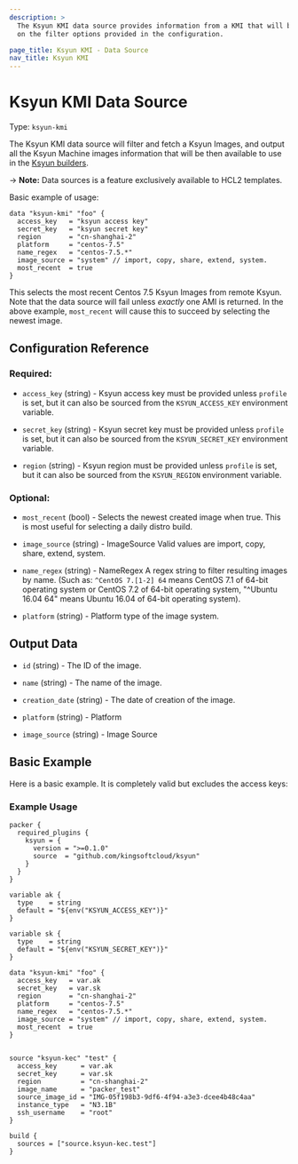 ```yaml
---
description: >
  The Ksyun KMI data source provides information from a KMI that will be fetched based
  on the filter options provided in the configuration.

page_title: Ksyun KMI - Data Source
nav_title: Ksyun KMI
---
```


# Ksyun KMI Data Source

Type: `ksyun-kmi`

The Ksyun KMI data source will filter and fetch a Ksyun Images, and output all the Ksyun Machine images information that will
be then available to use in the [Ksyun builders](./).

-> **Note:** Data sources is a feature exclusively available to HCL2 templates.

Basic example of usage:

```hcl
data "ksyun-kmi" "foo" {
  access_key   = "ksyun access key"
  secret_key   = "ksyun secret key"
  region       = "cn-shanghai-2"
  platform     = "centos-7.5"
  name_regex   = "centos-7.5.*"
  image_source = "system" // import, copy, share, extend, system.
  most_recent  = true
}
```
This selects the most recent Centos 7.5 Ksyun Images from remote Ksyun. Note that the data source will fail unless
*exactly* one AMI is returned. In the above example, `most_recent` will cause this to succeed by selecting the newest image.

## Configuration Reference

### Required:
<!-- Code generated from the comments of the AccessConfig struct in builder/access_config.go; DO NOT EDIT MANUALLY -->

- `access_key` (string) - Ksyun access key must be provided unless `profile` is set, but it can
  also be sourced from the `KSYUN_ACCESS_KEY` environment variable.

- `secret_key` (string) - Ksyun secret key must be provided unless `profile` is set, but it can
  also be sourced from the `KSYUN_SECRET_KEY` environment variable.

- `region` (string) - Ksyun region must be provided unless `profile` is set, but it can
  also be sourced from the `KSYUN_REGION` environment variable.

<!-- End of code generated from the comments of the AccessConfig struct in builder/access_config.go; -->


### Optional:
<!-- Code generated from the comments of the KmiFilterOptions struct in builder/common_config.go; DO NOT EDIT MANUALLY -->

- `most_recent` (bool) - Selects the newest created image when true.
  This is most useful for selecting a daily distro build.

- `image_source` (string) - ImageSource Valid values are import, copy, share, extend, system.

- `name_regex` (string) - NameRegex A regex string to filter resulting images by name.
  (Such as: `^CentOS 7.[1-2] 64` means CentOS 7.1 of 64-bit operating system or CentOS 7.2 of 64-bit operating system,
  \"^Ubuntu 16.04 64\" means Ubuntu 16.04 of 64-bit operating system).

- `platform` (string) - Platform type of the image system.

<!-- End of code generated from the comments of the KmiFilterOptions struct in builder/common_config.go; -->


## Output Data

<!-- Code generated from the comments of the DatasourceOutput struct in datasource/kmi/data.go; DO NOT EDIT MANUALLY -->

- `id` (string) - The ID of the image.

- `name` (string) - The name of the image.

- `creation_date` (string) - The date of creation of the image.

- `platform` (string) - Platform

- `image_source` (string) - Image Source

<!-- End of code generated from the comments of the DatasourceOutput struct in datasource/kmi/data.go; -->


## Basic Example

Here is a basic example. It is completely valid but excludes the access keys:

### Example Usage

```hcl
packer {
  required_plugins {
    ksyun = {
      version = ">=0.1.0"
      source  = "github.com/kingsoftcloud/ksyun"
    }
  }
}

variable ak {
  type    = string
  default = "${env("KSYUN_ACCESS_KEY")}"
}

variable sk {
  type    = string
  default = "${env("KSYUN_SECRET_KEY")}"
}

data "ksyun-kmi" "foo" {
  access_key   = var.ak
  secret_key   = var.sk
  region       = "cn-shanghai-2"
  platform     = "centos-7.5"
  name_regex   = "centos-7.5.*"
  image_source = "system" // import, copy, share, extend, system.
  most_recent  = true
}


source "ksyun-kec" "test" {
  access_key      = var.ak
  secret_key      = var.sk
  region          = "cn-shanghai-2"
  image_name      = "packer_test"
  source_image_id = "IMG-05f198b3-9df6-4f94-a3e3-dcee4b48c4aa"
  instance_type   = "N3.1B"
  ssh_username    = "root"
}

build {
  sources = ["source.ksyun-kec.test"]
}
```